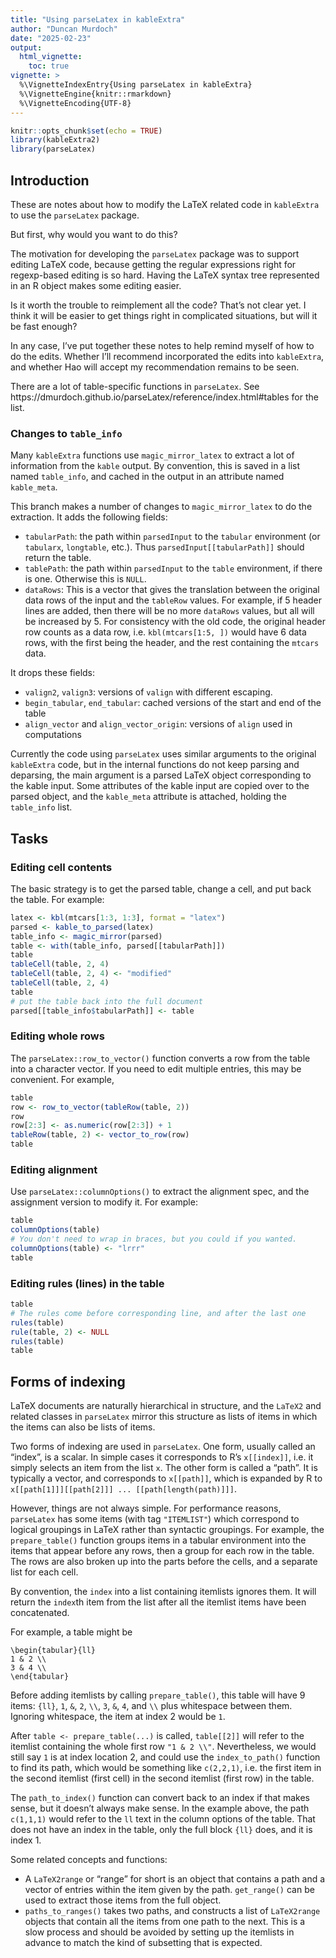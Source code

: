 ```yaml
---
title: "Using parseLatex in kableExtra"
author: "Duncan Murdoch"
date: "2025-02-23"
output: 
  html_vignette:
    toc: true
vignette: >
  %\VignetteIndexEntry{Using parseLatex in kableExtra}
  %\VignetteEngine{knitr::rmarkdown}
  %\VignetteEncoding{UTF-8}
---
```


```r
knitr::opts_chunk$set(echo = TRUE)
library(kableExtra2)
library(parseLatex)
```

## Introduction

These are notes about how to modify the LaTeX related code in
`kableExtra` to use the `parseLatex` package.

But first, why would you want to do this?

The motivation for developing the `parseLatex` package was to
support editing LaTeX code, because getting the regular expressions
right for regexp-based editing is so hard.  Having the LaTeX syntax
tree represented in an R object makes some editing easier.

Is it worth the trouble to reimplement all the code?  That's not 
clear yet.  I think it will be easier to get things right in 
complicated situations, but will it be fast enough?  

In any case, I've put together these notes to help remind myself
of how to do the edits.  Whether I'll recommend incorporated the
edits into `kableExtra`, and whether Hao will accept my
recommendation remains to be seen.

There are a lot of table-specific functions in `parseLatex`.  See
https://dmurdoch.github.io/parseLatex/reference/index.html#tables for the list.


### Changes to `table_info`

Many `kableExtra` functions use `magic_mirror_latex` to 
extract a lot of information from
the `kable` output.  By convention, this is saved
in a list named `table_info`, and cached in the output in 
an attribute named `kable_meta`.

This branch makes a number of changes to `magic_mirror_latex` 
to do the extraction.  It
adds the following fields:

- `tabularPath`:  the path within `parsedInput` to the `tabular`
environment (or `tabularx`, `longtable`, etc.).  Thus `parsedInput[[tabularPath]]` should return the table.
- `tablePath`:  the path within `parsedInput` to the `table` environment,
if there is one.  Otherwise this is `NULL`.
- `dataRows`:  This is a vector that gives the translation between
the original data rows of the input and the `tableRow` values.  For example, if 5 header lines are added, then there will be no more `dataRows` values, but all will be increased by 5.  For consistency
with the old code, the original header row counts as a data row,
i.e. `kbl(mtcars[1:5, ])` would have 6 data rows, with the first
being the header, and the rest containing the `mtcars` data.

It drops these fields:

- `valign2`, `valign3`: versions of `valign` with different escaping.
- `begin_tabular`, `end_tabular`:  cached versions of the start 
and end of the table
- `align_vector` and `align_vector_origin`:  versions of `align`
used in computations

Currently the code using `parseLatex` uses similar arguments to the 
original `kableExtra` code, but in the internal functions do not 
keep parsing and deparsing, the main argument is a parsed LaTeX 
object corresponding to the kable input.  Some attributes of the kable
input are copied over to the parsed object, and the `kable_meta` attribute
is attached, holding the `table_info` list.

## Tasks

### Editing cell contents

The basic strategy is to get the parsed table, change a cell,
and put back the table.  For example:
```r
latex <- kbl(mtcars[1:3, 1:3], format = "latex")
parsed <- kable_to_parsed(latex)
table_info <- magic_mirror(parsed)
table <- with(table_info, parsed[[tabularPath]])
table
tableCell(table, 2, 4)
tableCell(table, 2, 4) <- "modified"
tableCell(table, 2, 4)
table
# put the table back into the full document
parsed[[table_info$tabularPath]] <- table
```

### Editing whole rows

The `parseLatex::row_to_vector()` function converts a row from the
table into a character vector.  If you need to edit multiple
entries, this may be convenient.  For example,
```r
table
row <- row_to_vector(tableRow(table, 2))
row
row[2:3] <- as.numeric(row[2:3]) + 1
tableRow(table, 2) <- vector_to_row(row)
table
```

### Editing alignment

Use `parseLatex::columnOptions()` to extract the alignment
spec, and the assignment version to modify it.  For example:
```r
table
columnOptions(table)
# You don't need to wrap in braces, but you could if you wanted.
columnOptions(table) <- "lrrr"
table
```

### Editing rules (lines) in the table

```r
table
# The rules come before corresponding line, and after the last one
rules(table)
rule(table, 2) <- NULL
rules(table)
table
```

## Forms of indexing

LaTeX documents are naturally hierarchical in structure, and
the `LaTeX2` and related classes in `parseLatex` mirror this structure
as lists of items in which the items can also be lists of items.

Two forms of indexing are used in `parseLatex`.  One form, usually
called an "index", is a scalar.  In simple cases it corresponds to
R's `x[[index]]`, i.e. it simply selects an item from the list `x`.
The other form is called a "path".  It is typically a vector, and
corresponds to `x[[path]]`, which is expanded by R to
`x[[path[1]]][[path[2]]] ... [[path[length(path)]]]`.

However, things are not always simple. For performance reasons,
`parseLatex` has some items (with tag `"ITEMLIST"`)
which correspond to logical groupings in LaTeX rather than syntactic
groupings.  For example, the `prepare_table()` function groups items
in a tabular environment into the items that appear before any rows,
then a group for each row in the table. The rows are also broken up
into the parts before the cells, and a separate list for each cell.

By convention, the `index` into a list containing itemlists ignores
them.  It will return the `index`th item from the list after all the 
itemlist items have been concatenated.

For example, a table might be
```
\begin{tabular}{ll}
1 & 2 \\
3 & 4 \\
\end{tabular}
```
Before adding itemlists by calling `prepare_table()`, this table will 
have 9 items:  `{ll}`, `1`, `&`, `2`, `\\`, `3`, `&`, `4`, and `\\` 
plus whitespace between them. Ignoring whitespace, the item at 
index 2 would be `1`.  

After `table <- prepare_table(...)` is
called, `table[[2]]` will refer to the itemlist containing the whole
first row `"1 & 2 \\"`.  Nevertheless, we would still say `1` is at
index location 2, and could use the `index_to_path()` function to 
find its path, which would be something like `c(2,2,1)`, i.e. the
first item in the second itemlist (first cell) in the second itemlist
(first row) in the table.

The `path_to_index()` function can convert back to an index if that
makes sense, but it doesn't always make sense.  In the example above,
the path `c(1,1,1)` would refer to the `ll` text in the column
options of the table.  That does not have an index in the table,
only the full block `{ll}` does, and it is index 1.

Some related concepts and functions:

- A `LaTeX2range` or "range" for short is an object that contains a path and a vector of
entries within the item given by the path.  `get_range()` can be
used to extract those items from the full object.
- `paths_to_ranges()` takes two paths, and constructs a list
of `LaTeX2range` objects that contain all the items from one path
to the next.
This is a slow process and should be avoided by setting up
the itemlists in advance to match the kind of subsetting that is
expected. 

